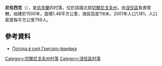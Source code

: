 {{coord|51|0|39|N|31|49|43|E|scale:100000|display=title}}

'''尼任西克'''（{{lang-uk|Ніжинське}}），是[[烏克蘭|烏克蘭]]的村落，位於該國北部[[切爾尼戈夫州|切爾尼戈夫州]]，由[[涅任區|涅任區]]負責管轄，始建於1500年，面積1.48平方公里，海拔高度118米，2001年人口1,181，人口密度每平方公里798人。

==參考資料==
* [http://weather.in.ua/ua/chernigovskaja/5942 Погода в селі Григоро-Іванівка] {{Wayback|url=http://weather.in.ua/ua/chernigovskaja/5942 |date=20160305092712 }}

[[Category:切爾尼戈夫州村落|Category:切爾尼戈夫州村落]]
[[Category:涅任區村落|Category:涅任區村落]]


{{Chernihiv-geo-stub}}